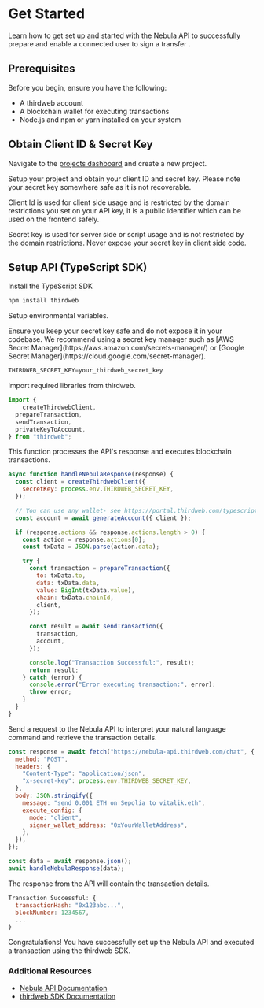 
# Get Started

Learn how to get set up and started with the Nebula API to successfully prepare and enable a connected user to sign a transfer .

## Prerequisites

Before you begin, ensure you have the following:

- A thirdweb account 
- A blockchain wallet for executing transactions
- Node.js and npm or yarn installed on your system

## Obtain Client ID & Secret Key

<Steps>

<Step title="Create project">

Navigate to the [projects dashboard](https://thirdweb.com/) and create a new project.

<DocImage src={NewProject} alt="Create a new project"/>
  
</Step>

<Step title="Obtain keys">

Setup your project and obtain your client ID and secret key. Please note your secret key somewhere safe as it is not recoverable.

<Callout variant="warning" title="Client Id vs Secret Key">
Client Id is used for client side usage and is restricted by the domain restrictions you set on your API key, it is a public identifier which can be used on the frontend safely.

Secret key is used for server side or script usage and is not restricted by the domain restrictions. Never expose your secret key in client side code.
</Callout>

<DocImage  src={KeysSetup} alt="Obtain keys"/>

</Step>

</Steps>

## Setup API (TypeScript SDK)

<Steps>

<Step title="Install SDK">

Install the TypeScript SDK

```bash
npm install thirdweb
```
</Step>

<Step title="Environment Variables">

Setup environmental variables. 

<Callout variant="warning" title="Storing Secret Keys">
  Ensure you keep your secret key safe and do not expose it in your codebase. We recommend using a 
  secret key manager such as [AWS Secret Manager](https://aws.amazon.com/secrets-manager/) or [Google Secret Manager](https://cloud.google.com/secret-manager).
</Callout>

```jsx
THIRDWEB_SECRET_KEY=your_thirdweb_secret_key
```
</Step>

<Step title="Import Libraries">

Import required libraries from thirdweb.

```jsx
import {
    createThirdwebClient,
  prepareTransaction,
  sendTransaction,
  privateKeyToAccount,
} from "thirdweb";
```
</Step>

<Step title="Create Function to Handle Response">
This function processes the API's response and executes blockchain transactions.

```jsx
async function handleNebulaResponse(response) {
  const client = createThirdwebClient({
    secretKey: process.env.THIRDWEB_SECRET_KEY,
  });

  // You can use any wallet- see https://portal.thirdweb.com/typescript/v5/supported-wallets
  const account = await generateAccount({ client });

  if (response.actions && response.actions.length > 0) {
    const action = response.actions[0];
    const txData = JSON.parse(action.data);

    try {
      const transaction = prepareTransaction({
        to: txData.to,
        data: txData.data,
        value: BigInt(txData.value),
        chain: txData.chainId,
        client,
      });

      const result = await sendTransaction({
        transaction,
        account,
      });

      console.log("Transaction Successful:", result);
      return result;
    } catch (error) {
      console.error("Error executing transaction:", error);
      throw error;
    }
  }
}
```
</Step>

<Step title="Call Nebula API">

Send a request to the Nebula API to interpret your natural language command and retrieve the transaction details.

```jsx
const response = await fetch("https://nebula-api.thirdweb.com/chat", {
  method: "POST",
  headers: {
    "Content-Type": "application/json",
    "x-secret-key": process.env.THIRDWEB_SECRET_KEY,
  },
  body: JSON.stringify({
    message: "send 0.001 ETH on Sepolia to vitalik.eth",
    execute_config: {
      mode: "client",
      signer_wallet_address: "0xYourWalletAddress",
    },
  }),
});

const data = await response.json();
await handleNebulaResponse(data);
```
</Step>

<Step title="Example Response">

The response from the API will contain the transaction details.

```jsx
Transaction Successful: {
  transactionHash: "0x123abc...",
  blockNumber: 1234567,
  ...
}
```
</Step>

Congratulations! You have successfully set up the Nebula API and executed a transaction using the thirdweb SDK.
</Steps>

### Additional Resources

- [Nebula API Documentation](https://portal.thirdweb.com/nebula/api-reference)
- [thirdweb SDK Documentation](https://portal.thirdweb.com/typescript/v5)